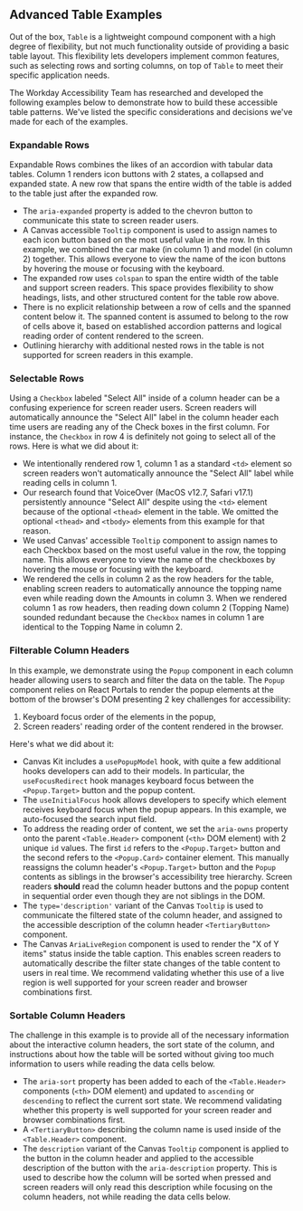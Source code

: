 

<Meta title="Guides/Accessibility/Examples/Advanced Tables" />

## Advanced Table Examples

Out of the box, `Table` is a lightweight compound component with a high degree of flexibility, but
not much functionality outside of providing a basic table layout. This flexibility lets developers
implement common features, such as selecting rows and sorting columns, on top of `Table` to meet
their specific application needs.

The Workday Accessibility Team has researched and developed the following examples below to
demonstrate how to build these accessible table patterns. We've listed the specific considerations
and decisions we've made for each of the examples.

### Expandable Rows

Expandable Rows combines the likes of an accordion with tabular data tables. Column 1 renders icon
buttons with 2 states, a collapsed and expanded state. A new row that spans the entire width of the
table is added to the table just after the expanded row.

- The `aria-expanded` property is added to the chevron button to communicate this state to screen
  reader users.
- A Canvas accessible `Tooltip` component is used to assign names to each icon button based on the
  most useful value in the row. In this example, we combined the car make (in column 1) and model
  (in column 2) together. This allows everyone to view the name of the icon buttons by hovering the
  mouse or focusing with the keyboard.
- The expanded row uses `colspan` to span the entire width of the table and support screen readers.
  This space provides flexibility to show headings, lists, and other structured content for the
  table row above.
- There is no explicit relationship between a row of cells and the spanned content below it. The
  spanned content is assumed to belong to the row of cells above it, based on established accordion
  patterns and logical reading order of content rendered to the screen.
- Outlining hierarchy with additional nested rows in the table is not supported for screen readers
  in this example.

<ExampleCodeBlock code={ExpandableRows} />

### Selectable Rows

Using a `Checkbox` labeled "Select All" inside of a column header can be a confusing experience for
screen reader users. Screen readers will automatically announce the "Select All" label in the column
header each time users are reading any of the Check boxes in the first column. For instance, the
`Checkbox` in row 4 is definitely not going to select all of the rows. Here is what we did about it:

- We intentionally rendered row 1, column 1 as a standard `<td>` element so screen readers won't
  automatically announce the "Select All" label while reading cells in column 1.
- Our research found that VoiceOver (MacOS v12.7, Safari v17.1) persistently announce "Select All"
  despite using the `<td>` element because of the optional `<thead>` element in the table. We
  omitted the optional `<thead>` and `<tbody>` elements from this example for that reason.
- We used Canvas' accessible `Tooltip` component to assign names to each Checkbox based on the most
  useful value in the row, the topping name. This allows everyone to view the name of the checkboxes
  by hovering the mouse or focusing with the keyboard.
- We rendered the cells in column 2 as the row headers for the table, enabling screen readers to
  automatically announce the topping name even while reading down the Amounts in column 3. When we
  rendered column 1 as row headers, then reading down column 2 (Topping Name) sounded redundant
  because the `Checkbox` names in column 1 are identical to the Topping Name in column 2.

<ExampleCodeBlock code={SelectableRows} />

### Filterable Column Headers

In this example, we demonstrate using the `Popup` component in each column header allowing users to
search and filter the data on the table. The `Popup` component relies on React Portals to render the
popup elements at the bottom of the browser's DOM presenting 2 key challenges for accessibility:

1. Keyboard focus order of the elements in the popup,
2. Screen readers' reading order of the content rendered in the browser.

Here's what we did about it:

- Canvas Kit includes a `usePopupModel` hook, with quite a few additional hooks developers can add
  to their models. In particular, the `useFocusRedirect` hook manages keyboard focus between the
  `<Popup.Target>` button and the popup content.
- The `useInitialFocus` hook allows developers to specify which element receives keyboard focus when
  the popup appears. In this example, we auto-focused the search input field.
- To address the reading order of content, we set the `aria-owns` property onto the parent
  `<Table.Header>` component (`<th>` DOM element) with 2 unique `id` values. The first `id` refers
  to the `<Popup.Target>` button and the second refers to the `<Popup.Card>` container element. This
  manually reassigns the column header's `<Popup.Target>` button and the `Popup` contents as
  siblings in the browser's accessibility tree hierarchy. Screen readers **should** read the column
  header buttons and the popup content in sequential order even though they are not siblings in the
  DOM.
- The `type='description'` variant of the Canvas `Tooltip` is used to communicate the filtered state
  of the column header, and assigned to the accessible description of the column header
  `<TertiaryButton>` component.
- The Canvas `AriaLiveRegion` component is used to render the "X of Y items" status inside the table
  caption. This enables screen readers to automatically describe the filter state changes of the
  table content to users in real time. We recommend validating whether this use of a live region is
  well supported for your screen reader and browser combinations first.

<ExampleCodeBlock code={FilterableColumnHeaders} />

### Sortable Column Headers

The challenge in this example is to provide all of the necessary information about the interactive
column headers, the sort state of the column, and instructions about how the table will be sorted
without giving too much information to users while reading the data cells below.

- The `aria-sort` property has been added to each of the `<Table.Header>` components (`<th>` DOM
  element) and updated to `ascending` or `descending` to reflect the current sort state. We
  recommend validating whether this property is well supported for your screen reader and browser
  combinations first.
- A `<TertiaryButton>` describing the column name is used inside of the `<Table.Header>` component.
- The `description` variant of the Canvas `Tooltip` component is applied to the button in the column
  header and applied to the accessible description of the button with the `aria-description`
  property. This is used to describe how the column will be sorted when pressed and screen readers
  will only read this description while focusing on the column headers, not while reading the data
  cells below.

<ExampleCodeBlock code={SortableColumnHeaders} />
